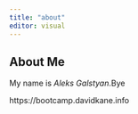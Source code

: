 ```yaml
---
title: "about"
editor: visual
---
```


## About Me

My name is *Aleks Galstyan*.Bye

https://bootcamp.davidkane.info
